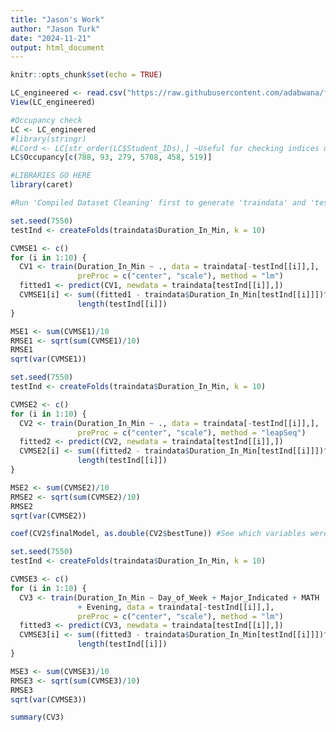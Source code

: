 ```yaml
---
title: "Jason's Work"
author: "Jason Turk"
date: "2024-11-21"
output: html_document
---
```


```r
knitr::opts_chunk$set(echo = TRUE)
```

``` r
LC_engineered <- read.csv("https://raw.githubusercontent.com/adabwana/f24-m7550-final-project/refs/heads/jason-dev/data/LC_engineered.csv?token=GHSAT0AAAAAAC2XQKR2RGQOS7LE6XJ6BB7SZ2CSRLQ")
View(LC_engineered)
```

``` r
#Occupancy check
LC <- LC_engineered
#library(stringr)
#LCord <- LC[str_order(LC$Student_IDs),] ~Useful for checking indices of original data set's first 6 observations
LC$Occupancy[c(788, 93, 279, 5708, 458, 519)]
```

``` r
#LIBRARIES GO HERE
library(caret)
```


``` r
#Run 'Compiled Dataset Cleaning' first to generate 'traindata' and 'testdata'

set.seed(7550)
testInd <- createFolds(traindata$Duration_In_Min, k = 10)

CVMSE1 <- c()
for (i in 1:10) {
  CV1 <- train(Duration_In_Min ~ ., data = traindata[-testInd[[i]],],
               preProc = c("center", "scale"), method = "lm")
  fitted1 <- predict(CV1, newdata = traindata[testInd[[i]],])
  CVMSE1[i] <- sum((fitted1 - traindata$Duration_In_Min[testInd[[i]]])^2)/
               length(testInd[[i]])
}

MSE1 <- sum(CVMSE1)/10
RMSE1 <- sqrt(sum(CVMSE1)/10)
RMSE1
sqrt(var(CVMSE1))
```



``` r
set.seed(7550)
testInd <- createFolds(traindata$Duration_In_Min, k = 10)

CVMSE2 <- c()
for (i in 1:10) {
  CV2 <- train(Duration_In_Min ~ ., data = traindata[-testInd[[i]],],
               preProc = c("center", "scale"), method = "leapSeq")
  fitted2 <- predict(CV2, newdata = traindata[testInd[[i]],])
  CVMSE2[i] <- sum((fitted2 - traindata$Duration_In_Min[testInd[[i]]])^2)/
               length(testInd[[i]])
}

MSE2 <- sum(CVMSE2)/10
RMSE2 <- sqrt(sum(CVMSE2)/10)
RMSE2
sqrt(var(CVMSE2))

coef(CV2$finalModel, as.double(CV2$bestTune)) #See which variables were kept in
```

``` r
set.seed(7550)
testInd <- createFolds(traindata$Duration_In_Min, k = 10)

CVMSE3 <- c()
for (i in 1:10) {
  CV3 <- train(Duration_In_Min ~ Day_of_Week + Major_Indicated + MATH
               + Evening, data = traindata[-testInd[[i]],],
               preProc = c("center", "scale"), method = "lm")
  fitted3 <- predict(CV3, newdata = traindata[testInd[[i]],])
  CVMSE3[i] <- sum((fitted3 - traindata$Duration_In_Min[testInd[[i]]])^2)/
               length(testInd[[i]])
}

MSE3 <- sum(CVMSE3)/10
RMSE3 <- sqrt(sum(CVMSE3)/10)
RMSE3
sqrt(var(CVMSE3))

summary(CV3)
```













